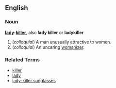 ==English==

===Noun===
'''[[lady]]-[[killer]]''', also '''lady killer''' or '''ladykiller'''

# (''colloquial'') A man unusually attractive to women.
# (''colloquial'') An uncaring [[womanizer]].

===Related Terms===
*[[killer]]
*[[lady]]
*[[lady-killer sunglasses]]